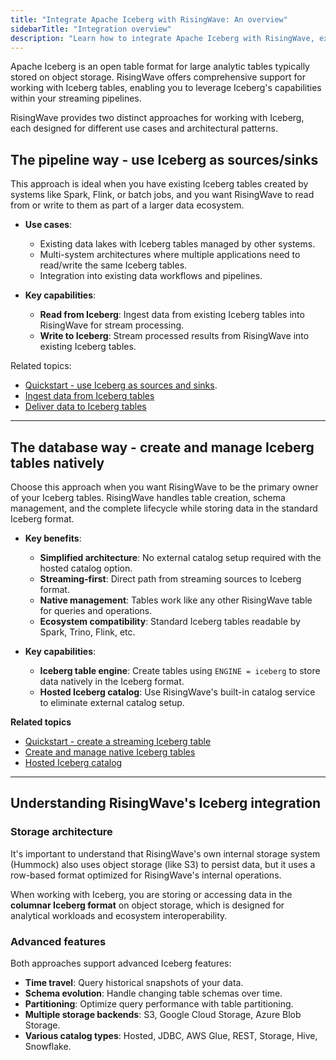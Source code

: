 ```yaml
---
title: "Integrate Apache Iceberg with RisingWave: An overview"
sidebarTitle: "Integration overview"
description: "Learn how to integrate Apache Iceberg with RisingWave, exploring both the pipeline and database approaches to leverage Iceberg's capabilities for large-scale data analytics and streaming pipelines."
---
```


Apache Iceberg is an open table format for large analytic tables typically stored on object storage. RisingWave offers comprehensive support for working with Iceberg tables, enabling you to leverage Iceberg's capabilities within your streaming pipelines.

RisingWave provides two distinct approaches for working with Iceberg, each designed for different use cases and architectural patterns.

## The pipeline way - use Iceberg as sources/sinks

This approach is ideal when you have existing Iceberg tables created by systems like Spark, Flink, or batch jobs, and you want RisingWave to read from or write to them as part of a larger data ecosystem.

- **Use cases**:
  - Existing data lakes with Iceberg tables managed by other systems.
  - Multi-system architectures where multiple applications need to read/write the same Iceberg tables.
  - Integration into existing data workflows and pipelines.

- **Key capabilities**:
  - **Read from Iceberg**: Ingest data from existing Iceberg tables into RisingWave for stream processing.
  - **Write to Iceberg**: Stream processed results from RisingWave into existing Iceberg tables.

Related topics: 
- [Quickstart - use Iceberg as sources and sinks](/iceberg/quickstart-use-existing-tables).
- [Ingest data from Iceberg tables](/iceberg/ingest-from-iceberg)
- [Deliver data to Iceberg tables](/iceberg/deliver-to-iceberg)

---

## The database way - create and manage Iceberg tables natively

Choose this approach when you want RisingWave to be the primary owner of your Iceberg tables. RisingWave handles table creation, schema management, and the complete lifecycle while storing data in the standard Iceberg format.

- **Key benefits**:
  - **Simplified architecture**: No external catalog setup required with the hosted catalog option.
  - **Streaming-first**: Direct path from streaming sources to Iceberg format.
  - **Native management**: Tables work like any other RisingWave table for queries and operations.
  - **Ecosystem compatibility**: Standard Iceberg tables readable by Spark, Trino, Flink, etc.

- **Key capabilities**:
  - **Iceberg table engine**: Create tables using `ENGINE = iceberg` to store data natively in the Iceberg format.
  - **Hosted Iceberg catalog**: Use RisingWave's built-in catalog service to eliminate external catalog setup.

**Related topics**
- [Quickstart - create a streaming Iceberg table](/iceberg/quickstart-create-table)
- [Create and manage native Iceberg tables](/iceberg/create-manage-native-iceberg-tables)
- [Hosted Iceberg catalog](/iceberg/hosted-iceberg-catalog)
---

## Understanding RisingWave's Iceberg integration

### Storage architecture

It's important to understand that RisingWave's own internal storage system (Hummock) also uses object storage (like S3) to persist data, but it uses a row-based format optimized for RisingWave's internal operations.

When working with Iceberg, you are storing or accessing data in the **columnar Iceberg format** on object storage, which is designed for analytical workloads and ecosystem interoperability.

### Advanced features

Both approaches support advanced Iceberg features:

- **Time travel**: Query historical snapshots of your data.
- **Schema evolution**: Handle changing table schemas over time.
- **Partitioning**: Optimize query performance with table partitioning.
- **Multiple storage backends**: S3, Google Cloud Storage, Azure Blob Storage.
- **Various catalog types**: Hosted, JDBC, AWS Glue, REST, Storage, Hive, Snowflake.

